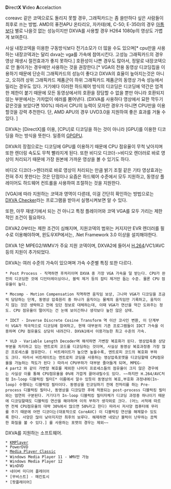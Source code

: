 '''D'''irect'''X''' '''V'''ideo '''A'''ccelaction


coreavc 같은 코덱으로도 돌리지 못할 경우, 그래픽카드는 좀 쓸만하다 싶은 사람들이 최후로 쓰는 방법. AMD의 퓨전APU 온타리오, 자카테(예, C-50; E-350)의 경우 [[아톰]]보다 별로 나을것 없는 성능이지만 DXVA를 사용할 경우 H264 1080p의 영상도 가볍게 보여준다.

사실 내장코덱을 이용한 구동방식보다 전기소모가 더 많을 수도 있으며[* cpu만을 사용하는 내장코덱과는 달리 dxva는 vga를 가속에 참여시킨다. 고성능 그래픽카드의 경우 영상 재생시 절전효과가 좋지 못하다.] 호환성이 나쁜 경우도 많아서, 정말로 내장코덱으로 안 돌아가는 경우에만 사용하는 것을 권장한다.[* VGA의 전용 동영상 디코딩칩을 이용하기 때문에 단순히 그래픽카드의 성능이 좋다고 DXVA의 효율이 높아지는것은 아니고, 오히려 상위 그래픽카드 제품군이 하위 그래픽카드 제품군의 동영상 가속 성능에서 밀리는 경우도 있다. 거기에다 이러한 하드웨어 방식의 디코딩은 디코딩에 약간은 엄격한 제한이 붙기 때문에 모든 동영상에서의 호환을 장담할 수 없을 뿐만 아니라 호환되지 않는 부분에서는 가차없이 에러를 뿜어낸다. (DXVA를 사용하다 영상에서 묘한 깍두기같은것을 보았다면 100%) 따라서 CPU의 능력이 모자란 경우가 아니면 CPU만을 이용할것을 강력 추천한다. 단, AMD APU의 경우 UVD3.0을 지원하여 좋은 효과를 거둘 수 있다. ]

DXVA는 [DirectX]를 이용, [CPU]로 디코딩을 하는 것이 아니라 [GPU]를 이용한 디코딩을 하는 방식을 뜻한다. 일종의 [[GPGPU]].

DXVA의 장점으로는 디코딩에 GPU를 이용하기 때문에 CPU 점유율이 무척 낮아지며 또한 렌더링 속도도 무척 빨라지게 된다. 또한 비디오 디코더->비디오 렌더러로 바로 영상이 처리되기 때문에 가장 원본에 가까운 영상을 볼 수 있기도 하다.

비디오 디코더->렌더러로 바로 영상이 처리되는 만큼 밝기 조절 같은 기타 영상효과는 전혀 주지 못한다는 것은 단점이나 요즘은 하드웨어 수준에서 모두 지원하고, 동영상 플레이어도 하드웨어 컨트롤을 사용하여 조절하는 것을 지원한다.

[VGA]에 따라 지원하는 코덱과 영역이 다른데, 이걸 간단히 확인하는 방법으로는 [http://bluesky23.yu-nagi.com/en/DXVAChecker.html DXVA Checker]라는 프로그램을 받아서 실행시켜보면 알 수 있다.

또한, 아무 재생기에서 되는 건 아니고 특정 플레이어와 코덱 VGA를 모두 가리는 제한적인 조건이 필요하다.

DXVA2.0부터는 제한 조건이 심해지며, 지원코덱의 범위는 커지지만 EVR 렌더러를 필수로 이용해야하며, 윈도우XP에서는, .Net Framework 3.0 이상을 설치해야한다.

DXVA 1은 MPEG2/WMV가 주요 지원 코덱이며, DXVA2에 들어서 [[H.264]]/VC1/AVC 등의 지원이 추가되었다.

DXVA는 여러 수준의 가속이 있으며며 가속 수준별 특징 또한 다르다.

 * Post Process - 직역하면 후처리이며 DXVA 중 가장 VGA 가속을 덜 받는다. CPU가 완전히 디코딩한 것에 디인터레이싱이나, 블럭 제거 등의 잡티 제거만 돕는 수준. 물론 CPU 점유율이 높다.

 * Mocomp - Motion Compensation 직역하면 움직임 보상, 그나마 VGA가 디코딩을 조금씩 담당하는 단계, 동영상 압축원리 중 하나가 움직이는 물체의 움직임만 기록하고, 움직이지 않는 것은 생략하고 전에 있던 정보로 대체하는데, 이때 VGA가 연산을 약간 도와주는 정도. CPU 점유율이 떨어지는 건 눈에 보이긴하나 생각보다 높진 않은 상태.

 * IDCT - Inverse Discrete Cosine Transform 역 이산 코사인 변환, 이 단계부터 VGA가 적극적으로 디코딩에 참여하고, 현재 대부분의 기존 프로그램들이 IDCT 가속을 이용하며 CPU 점유율도 상당히 내려간다. DXVA1에서 이용가능한 최고 수준의 가속.

 * VLD - Variable Length Decoder며 해석하면 가변장 복호화가 된다. 영상압축중 상당부분을 차지하고 있는 엔트로피 코드를 디코딩하는 것이며, 사실상 동영상 복호과정중 가장 많은 프로세스를 점유한다. ( 비트레이트가 높으면 높을수록, 엔트로피 코드의 복호화 부하도 크다. 따라서 비트레이트는 엔트로피 코딩을 사용하는 영상압축포맷을 디코딩할때 CPU점유율을 가늠하는 척도가 된다 ) 따라서 CPU부하가 대부분 줄어들게 되며, MPEG-4 part2 와 같이 가변장 복호를 제외한 나머지 프로세스들의 점유율이 크지 않은 경우에는 사실상 이를 통해 CPU점유율을 0%에 가깝게 끌어내릴수도 있다. ~~하지만 H.264/AVC처럼 In-loop 디블럭킹 필터[* 이름에서 알수 있듯이 동영상의 복호,부호화 과정내에(In-loop) 수행되는 디블럭킹 필터이다. 동영상을 인코딩하기 전에 전처리를 하는 Pre-process 디블럭킹 필터나, 동영상을 디코딩한 후에 적용되는 post-process 디블럭킹 필터와는 엄연히 구분된다. 거기다가 In-loop 디블럭킹 필터자체가 디코딩 과정중 하나이기 때문에 디코딩할때도 디블럭킹 연산을 해야하며 이의 부하가 생각외로 크다. (어느 서적에 따르면 전체 CPU점유율의 대략 30%에서 많으면 50%라고 한다) 따라서 저사양 컴퓨터에 무리를 주기 때문에 어떤 디코더는(대표적으로 CoreAVC) 이 디블럭킹 연산을 해제할수 있도록 한다. 사양은 많이 낮아지지만 최후의 보루다. 해제하면 네모난 블럭이 난무하는 끔찍한 화질을 볼 수 있다.] 를 사용하는 포맷의 경우는 제외~~

DXVA를 지원하는 소프트웨어.

 * [[KMPlayer]]
 * PowerDVD
 * [[Media Player Classic]]
 * Windows Media Player 11 - WMV만 가능
 * Windows Media Player 12
 * WinDVD
 * 네이버 미디어 플레이어
 * [무비스트] - 매킨토시
 * [팟플레이어]
